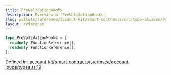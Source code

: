 ```yaml
---
title: PreValidationHooks
description: Overview of PreValidationHooks
slug: wallets/reference/account-kit/smart-contracts/src/type-aliases/PreValidationHooks
layout: reference
---
```


```ts
type PreValidationHooks = [
  readonly FunctionReference[],
  readonly FunctionReference[],
];
```

Defined in: [account-kit/smart-contracts/src/msca/account-loupe/types.ts:19](https://github.com/alchemyplatform/aa-sdk/blob/49e74eee8606f480b200b4612d00d950da8a8742/account-kit/smart-contracts/src/msca/account-loupe/types.ts#L19)
